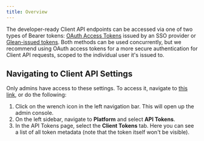 ```yaml
---
title: Overview
---
```


The developer-ready Client API endpoints can be accessed via one of two types of Bearer tokens: [OAuth Access Tokens](/api-info/client/authentication/oauth) issued by an SSO provider or [Glean-issued tokens](/api-info/client/authentication/glean-issued). Both methods can be used concurrently, but we recommend using OAuth access tokens for a more secure authentication for Client API requests, scoped to the individual user it's issued to.

## Navigating to Client API Settings

Only admins have access to these settings. To access it, navigate to [this link](https://app.glean.com/admin/platform/tokenManagement?tab=client), or do the following:

1. Click on the wrench icon in the left navigation bar. This will open up the admin console.
2. On the left sidebar, navigate to **Platform** and select **API Tokens**.
3. In the API Tokens page, select the **Client Tokens** tab. Here you can see a list of all token metadata (note that the token itself won't be visible).